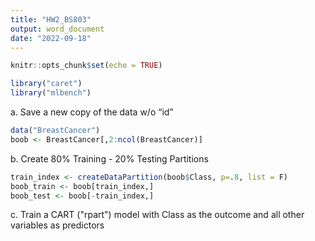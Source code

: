 ```yaml
---
title: "HW2_BS803"
output: word_document
date: "2022-09-18"
---
```


```r
knitr::opts_chunk$set(echo = TRUE)

library("caret")
library("mlbench")
```

a\. Save a new copy of the data w/o "id"

```r
data("BreastCancer")
boob <- BreastCancer[,2:ncol(BreastCancer)]
```

b\. Create 80% Training - 20% Testing Partitions

```r
train_index <- createDataPartition(boob$Class, p=.8, list = F)
boob_train <- boob[train_index,]
boob_test <- boob[-train_index,]
```

c\. Train a CART (\"rpart\") model with Class as the outcome and all
other variables as predictors

```r

```
